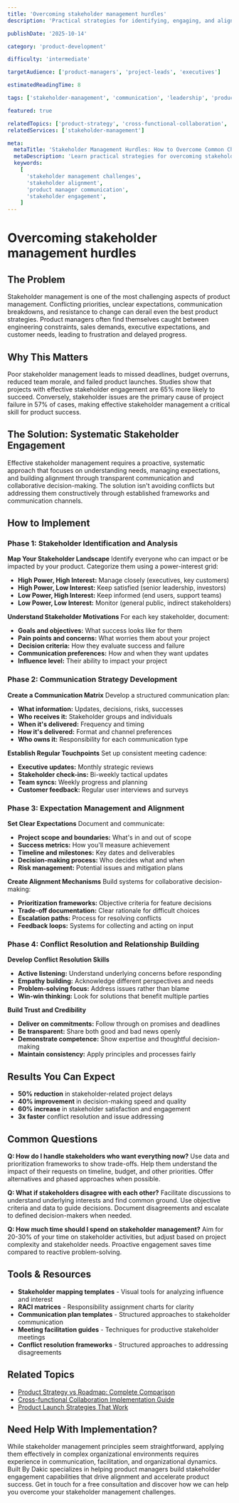 ```yaml
---
title: 'Overcoming stakeholder management hurdles'
description: 'Practical strategies for identifying, engaging, and aligning stakeholders to overcome common management challenges and drive product success.'

publishDate: '2025-10-14'

category: 'product-development'

difficulty: 'intermediate'

targetAudience: ['product-managers', 'project-leads', 'executives']

estimatedReadingTime: 8

tags: ['stakeholder-management', 'communication', 'leadership', 'product-management']

featured: true

relatedTopics: ['product-strategy', 'cross-functional-collaboration', 'product-roadmap']
relatedServices: ['stakeholder-management']

meta:
  metaTitle: 'Stakeholder Management Hurdles: How to Overcome Common Challenges'
  metaDescription: 'Learn practical strategies for overcoming stakeholder management challenges. Build alignment, communicate effectively, and drive product success.'
  keywords:
    [
      'stakeholder management challenges',
      'stakeholder alignment',
      'product manager communication',
      'stakeholder engagement',
    ]
---
```


# Overcoming stakeholder management hurdles

## The Problem

Stakeholder management is one of the most challenging aspects of product management. Conflicting priorities, unclear expectations, communication breakdowns, and resistance to change can derail even the best product strategies. Product managers often find themselves caught between engineering constraints, sales demands, executive expectations, and customer needs, leading to frustration and delayed progress.

## Why This Matters

Poor stakeholder management leads to missed deadlines, budget overruns, reduced team morale, and failed product launches. Studies show that projects with effective stakeholder engagement are 65% more likely to succeed. Conversely, stakeholder issues are the primary cause of project failure in 57% of cases, making effective stakeholder management a critical skill for product success.

## The Solution: Systematic Stakeholder Engagement

Effective stakeholder management requires a proactive, systematic approach that focuses on understanding needs, managing expectations, and building alignment through transparent communication and collaborative decision-making. The solution isn't avoiding conflicts but addressing them constructively through established frameworks and communication channels.

## How to Implement

### Phase 1: Stakeholder Identification and Analysis

**Map Your Stakeholder Landscape**
Identify everyone who can impact or be impacted by your product. Categorize them using a power-interest grid:

- **High Power, High Interest:** Manage closely (executives, key customers)
- **High Power, Low Interest:** Keep satisfied (senior leadership, investors)
- **Low Power, High Interest:** Keep informed (end users, support teams)
- **Low Power, Low Interest:** Monitor (general public, indirect stakeholders)

**Understand Stakeholder Motivations**
For each key stakeholder, document:

- **Goals and objectives:** What success looks like for them
- **Pain points and concerns:** What worries them about your project
- **Decision criteria:** How they evaluate success and failure
- **Communication preferences:** How and when they want updates
- **Influence level:** Their ability to impact your project

### Phase 2: Communication Strategy Development

**Create a Communication Matrix**
Develop a structured communication plan:

- **What information:** Updates, decisions, risks, successes
- **Who receives it:** Stakeholder groups and individuals
- **When it's delivered:** Frequency and timing
- **How it's delivered:** Format and channel preferences
- **Who owns it:** Responsibility for each communication type

**Establish Regular Touchpoints**
Set up consistent meeting cadence:

- **Executive updates:** Monthly strategic reviews
- **Stakeholder check-ins:** Bi-weekly tactical updates
- **Team syncs:** Weekly progress and planning
- **Customer feedback:** Regular user interviews and surveys

### Phase 3: Expectation Management and Alignment

**Set Clear Expectations**
Document and communicate:

- **Project scope and boundaries:** What's in and out of scope
- **Success metrics:** How you'll measure achievement
- **Timeline and milestones:** Key dates and deliverables
- **Decision-making process:** Who decides what and when
- **Risk management:** Potential issues and mitigation plans

**Create Alignment Mechanisms**
Build systems for collaborative decision-making:

- **Prioritization frameworks:** Objective criteria for feature decisions
- **Trade-off documentation:** Clear rationale for difficult choices
- **Escalation paths:** Process for resolving conflicts
- **Feedback loops:** Systems for collecting and acting on input

### Phase 4: Conflict Resolution and Relationship Building

**Develop Conflict Resolution Skills**

- **Active listening:** Understand underlying concerns before responding
- **Empathy building:** Acknowledge different perspectives and needs
- **Problem-solving focus:** Address issues rather than blame
- **Win-win thinking:** Look for solutions that benefit multiple parties

**Build Trust and Credibility**

- **Deliver on commitments:** Follow through on promises and deadlines
- **Be transparent:** Share both good and bad news openly
- **Demonstrate competence:** Show expertise and thoughtful decision-making
- **Maintain consistency:** Apply principles and processes fairly

## Results You Can Expect

- **50% reduction** in stakeholder-related project delays
- **40% improvement** in decision-making speed and quality
- **60% increase** in stakeholder satisfaction and engagement
- **3x faster** conflict resolution and issue addressing

## Common Questions

**Q: How do I handle stakeholders who want everything now?**
Use data and prioritization frameworks to show trade-offs. Help them understand the impact of their requests on timeline, budget, and other priorities. Offer alternatives and phased approaches when possible.

**Q: What if stakeholders disagree with each other?**
Facilitate discussions to understand underlying interests and find common ground. Use objective criteria and data to guide decisions. Document disagreements and escalate to defined decision-makers when needed.

**Q: How much time should I spend on stakeholder management?**
Aim for 20-30% of your time on stakeholder activities, but adjust based on project complexity and stakeholder needs. Proactive engagement saves time compared to reactive problem-solving.

## Tools & Resources

- **Stakeholder mapping templates** - Visual tools for analyzing influence and interest
- **RACI matrices** - Responsibility assignment charts for clarity
- **Communication plan templates** - Structured approaches to stakeholder communication
- **Meeting facilitation guides** - Techniques for productive stakeholder meetings
- **Conflict resolution frameworks** - Structured approaches to addressing disagreements

## Related Topics

- [Product Strategy vs Roadmap: Complete Comparison]({{/topics/product-strategy-vs-roadmap}})
- [Cross-functional Collaboration Implementation Guide]({{/topics/cross-functional-collaboration}})
- [Product Launch Strategies That Work]({{/topics/product-launch-strategies}})

## Need Help With Implementation?

While stakeholder management principles seem straightforward, applying them effectively in complex organizational environments requires experience in communication, facilitation, and organizational dynamics. Built By Dakic specializes in helping product managers build stakeholder engagement capabilities that drive alignment and accelerate product success. Get in touch for a free consultation and discover how we can help you overcome your stakeholder management challenges.
